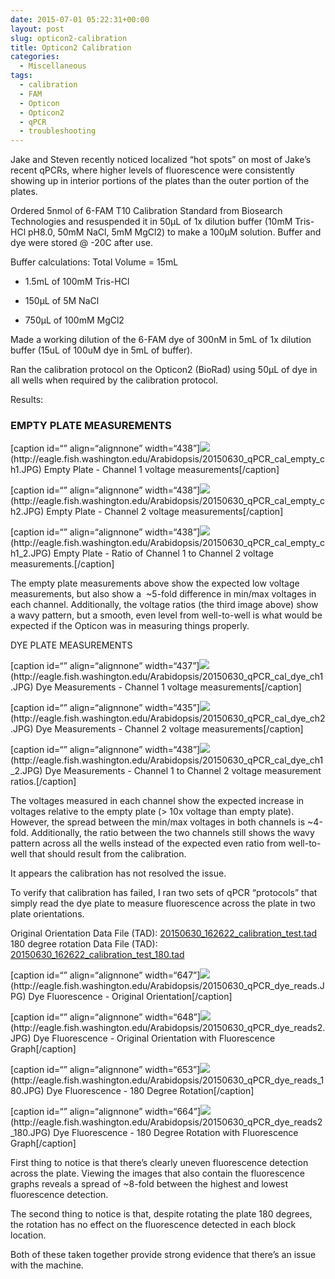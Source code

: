 ```yaml
---
date: 2015-07-01 05:22:31+00:00
layout: post
slug: opticon2-calibration
title: Opticon2 Calibration
categories:
  - Miscellaneous
tags:
  - calibration
  - FAM
  - Opticon
  - Opticon2
  - qPCR
  - troubleshooting
---
```


Jake and Steven recently noticed localized "hot spots" on most of Jake's recent qPCRs, where higher levels of fluorescence were consistently showing up in interior portions of the plates than the outer portion of the plates.

Ordered 5nmol of 6-FAM T10 Calibration Standard from Biosearch Technologies and resuspended it in 50μL of 1x dilution buffer (10mM Tris-HCl pH8.0, 50mM NaCl, 5mM MgCl2) to make a 100μM solution. Buffer and dye were stored @ -20C after use.

Buffer calculations: Total Volume = 15mL




    
  * 1.5mL of 100mM Tris-HCl

    
  * 150μL of 5M NaCl

    
  * 750μL of 100mM MgCl2



Made a working dilution of the 6-FAM dye of 300nM in 5mL of 1x dilution buffer (15uL of 100uM dye in 5mL of buffer).

Ran the calibration protocol on the Opticon2 (BioRad) using 50μL of dye in all wells when required by the calibration protocol.



Results:



### EMPTY PLATE MEASUREMENTS



[caption id="" align="alignnone" width="438"]![](https://eagle.fish.washington.edu/Arabidopsis/20150630_qPCR_cal_empty_ch1.JPG)(http://eagle.fish.washington.edu/Arabidopsis/20150630_qPCR_cal_empty_ch1.JPG) Empty Plate - Channel 1 voltage measurements[/caption]



[caption id="" align="alignnone" width="438"]![](https://eagle.fish.washington.edu/Arabidopsis/20150630_qPCR_cal_empty_ch2.JPG)(http://eagle.fish.washington.edu/Arabidopsis/20150630_qPCR_cal_empty_ch2.JPG) Empty Plate - Channel 2 voltage measurements[/caption]



[caption id="" align="alignnone" width="438"]![](https://eagle.fish.washington.edu/Arabidopsis/20150630_qPCR_cal_empty_ch1_2.JPG)(http://eagle.fish.washington.edu/Arabidopsis/20150630_qPCR_cal_empty_ch1_2.JPG) Empty Plate - Ratio of Channel 1 to Channel 2 voltage measurements.[/caption]



The empty plate measurements above show the expected low voltage measurements, but also show a  ~5-fold difference in min/max voltages in each channel. Additionally, the voltage ratios (the third image above) show a wavy pattern, but a smooth, even level from well-to-well is what would be expected if the Opticon was in measuring things properly.



DYE PLATE MEASUREMENTS

[caption id="" align="alignnone" width="437"]![](https://eagle.fish.washington.edu/Arabidopsis/20150630_qPCR_cal_dye_ch1.JPG)(http://eagle.fish.washington.edu/Arabidopsis/20150630_qPCR_cal_dye_ch1.JPG) Dye Measurements - Channel 1 voltage measurements[/caption]



[caption id="" align="alignnone" width="435"]![](https://eagle.fish.washington.edu/Arabidopsis/20150630_qPCR_cal_dye_ch2.JPG)(http://eagle.fish.washington.edu/Arabidopsis/20150630_qPCR_cal_dye_ch2.JPG) Dye Measurements - Channel 2 voltage measurements[/caption]



[caption id="" align="alignnone" width="438"]![](https://eagle.fish.washington.edu/Arabidopsis/20150630_qPCR_cal_dye_ch1_2.JPG)(http://eagle.fish.washington.edu/Arabidopsis/20150630_qPCR_cal_dye_ch1_2.JPG) Dye Measurements - Channel 1 to Channel 2 voltage measurement ratios.[/caption]



The voltages measured in each channel show the expected increase in voltages relative to the empty plate (> 10x voltage than empty plate). However, the spread between the min/max voltages in both channels is ~4-fold. Additionally, the ratio between the two channels still shows the wavy pattern across all the wells instead of the expected even ratio from well-to-well that should result from the calibration.

It appears the calibration has not resolved the issue.



To verify that calibration has failed, I ran two sets of qPCR "protocols" that simply read the dye plate to measure fluorescence across the plate in two plate orientations.

Original Orientation Data File (TAD): [20150630_162622_calibration_test.tad](https://eagle.fish.washington.edu/Arabidopsis/qPCR/Opticon/20150630_162622_calibration_test.tad)
180 degree rotation Data File (TAD): [20150630_162622_calibration_test_180.tad](https://eagle.fish.washington.edu/Arabidopsis/qPCR/Opticon/20150630_162622_calibration_test_180.tad)



[caption id="" align="alignnone" width="647"]![](https://eagle.fish.washington.edu/Arabidopsis/20150630_qPCR_dye_reads.JPG)(http://eagle.fish.washington.edu/Arabidopsis/20150630_qPCR_dye_reads.JPG) Dye Fluorescence - Original Orientation[/caption]



[caption id="" align="alignnone" width="648"]![](https://eagle.fish.washington.edu/Arabidopsis/20150630_qPCR_dye_reads2.JPG)(http://eagle.fish.washington.edu/Arabidopsis/20150630_qPCR_dye_reads2.JPG) Dye Fluorescence - Original Orientation with Fluorescence Graph[/caption]



[caption id="" align="alignnone" width="653"]![](https://eagle.fish.washington.edu/Arabidopsis/20150630_qPCR_dye_reads_180.JPG)(http://eagle.fish.washington.edu/Arabidopsis/20150630_qPCR_dye_reads_180.JPG) Dye Fluorescence - 180 Degree Rotation[/caption]



[caption id="" align="alignnone" width="664"]![](https://eagle.fish.washington.edu/Arabidopsis/20150630_qPCR_dye_reads2_180.JPG)(http://eagle.fish.washington.edu/Arabidopsis/20150630_qPCR_dye_reads2_180.JPG) Dye Fluorescence - 180 Degree Rotation with Fluorescence Graph[/caption]





First thing to notice is that there's clearly uneven fluorescence detection across the plate. Viewing the images that also contain the fluorescence graphs reveals a spread of ~8-fold between the highest and lowest fluorescence detection.

The second thing to notice is that, despite rotating the plate 180 degrees, the rotation has no effect on the fluorescence detected in each block location.

Both of these taken together provide strong evidence that there's an issue with the machine.
